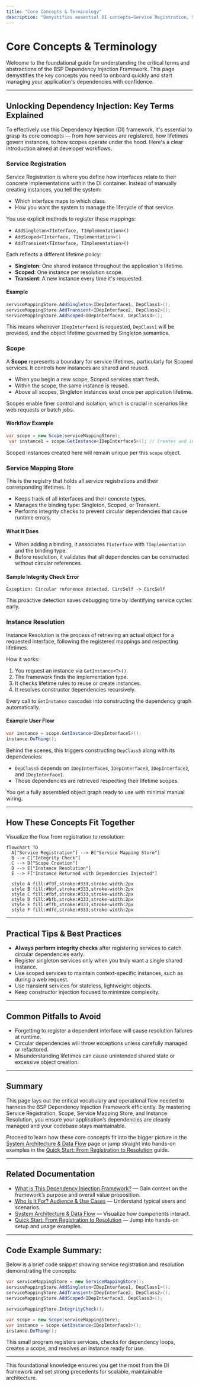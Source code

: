 ```yaml
---
title: "Core Concepts & Terminology"
description: "Demystifies essential DI concepts—Service Registration, Scopes, Service Mapping Store, and Instance Resolution. Introduces terms and explains how the system's abstractions map to everyday developer workflows for clear onboarding."
---
```


# Core Concepts & Terminology

Welcome to the foundational guide for understanding the critical terms and abstractions of the BSP Dependency Injection Framework. This page demystifies the key concepts you need to onboard quickly and start managing your application's dependencies with confidence.

---

## Unlocking Dependency Injection: Key Terms Explained

To effectively use this Dependency Injection (DI) framework, it's essential to grasp its core concepts — from how services are registered, how lifetimes govern instances, to how scopes operate under the hood. Here's a clear introduction aimed at developer workflows.

### Service Registration

Service Registration is where you define how interfaces relate to their concrete implementations within the DI container. Instead of manually creating instances, you tell the system:

- Which interface maps to which class.
- How you want the system to manage the lifecycle of that service.

You use explicit methods to register these mappings:

- `AddSingleton<TInterface, TImplementation>()`
- `AddScoped<TInterface, TImplementation>()`
- `AddTransient<TInterface, TImplementation>()`

Each reflects a different lifetime policy:

- **Singleton**: One shared instance throughout the application's lifetime.
- **Scoped**: One instance per resolution scope.
- **Transient**: A new instance every time it's requested.

#### Example

```csharp
serviceMappingStore.AddSingleton<IDepInterface1, DepClass1>();
serviceMappingStore.AddTransient<IDepInterface2, DepClass2>();
serviceMappingStore.AddScoped<IDepInterface3, DepClass3>();
```

This means whenever `IDepInterface1` is requested, `DepClass1` will be provided, and the object lifetime governed by Singleton semantics.

### Scope

A **Scope** represents a boundary for service lifetimes, particularly for Scoped services. It controls how instances are shared and reused.

- When you begin a new scope, Scoped services start fresh.
- Within the scope, the same instance is reused.
- Above all scopes, Singleton instances exist once per application lifetime.

Scopes enable finer control and isolation, which is crucial in scenarios like web requests or batch jobs.

#### Workflow Example

```csharp
var scope = new Scope(serviceMappingStore);
 var instance1 = scope.GetInstance<IDepInterface5>(); // Creates and injects dependencies respecting lifetimes
```

Scoped instances created here will remain unique per this `scope` object.

### Service Mapping Store

This is the registry that holds all service registrations and their corresponding lifetimes. It:

- Keeps track of all interfaces and their concrete types.
- Manages the binding type: Singleton, Scoped, or Transient.
- Performs integrity checks to prevent circular dependencies that cause runtime errors.

#### What It Does

- When adding a binding, it associates `TInterface` with `TImplementation` and the binding type.
- Before resolution, it validates that all dependencies can be constructed without circular references.

#### Sample Integrity Check Error

```text
Exception: Circular reference detected. CircSelf -> CircSelf
```

This proactive detection saves debugging time by identifying service cycles early.

### Instance Resolution

Instance Resolution is the process of retrieving an actual object for a requested interface, following the registered mappings and respecting lifetimes.

How it works:

1. You request an instance via `GetInstance<T>()`.
2. The framework finds the implementation type.
3. It checks lifetime rules to reuse or create instances.
4. It resolves constructor dependencies recursively.

Every call to `GetInstance` cascades into constructing the dependency graph automatically.

#### Example User Flow

```csharp
var instance = scope.GetInstance<IDepInterface5>();
instance.DoThing();
```

Behind the scenes, this triggers constructing `DepClass5` along with its dependencies:

- `DepClass5` depends on `IDepInterface4`, `IDepInterface3`, `IDepInterface2`, and `IDepInterface1`.
- Those dependencies are retrieved respecting their lifetime scopes.

You get a fully assembled object graph ready to use with minimal manual wiring.

---

## How These Concepts Fit Together

Visualize the flow from registration to resolution:

```mermaid
flowchart TD
  A["Service Registration"] --> B["Service Mapping Store"]
  B --> C["Integrity Check"]
  C --> D["Scope Creation"]
  D --> E["Instance Resolution"]
  E --> F["Instance Returned with Dependencies Injected"]

  style A fill:#f9f,stroke:#333,stroke-width:2px
  style B fill:#bbf,stroke:#333,stroke-width:2px
  style C fill:#fbf,stroke:#333,stroke-width:2px
  style D fill:#bfb,stroke:#333,stroke-width:2px
  style E fill:#ffb,stroke:#333,stroke-width:2px
  style F fill:#dfd,stroke:#333,stroke-width:2px
```

---

## Practical Tips & Best Practices

- **Always perform integrity checks** after registering services to catch circular dependencies early.
- Register singleton services only when you truly want a single shared instance.
- Use scoped services to maintain context-specific instances, such as during a web request.
- Use transient services for stateless, lightweight objects.
- Keep constructor injection focused to minimize complexity.

---

## Common Pitfalls to Avoid

- Forgetting to register a dependent interface will cause resolution failures at runtime.
- Circular dependencies will throw exceptions unless carefully managed or refactored.
- Misunderstanding lifetimes can cause unintended shared state or excessive object creation.

---

## Summary

This page lays out the critical vocabulary and operational flow needed to harness the BSP Dependency Injection Framework efficiently. By mastering Service Registration, Scope, Service Mapping Store, and Instance Resolution, you ensure your application’s dependencies are cleanly managed and your codebase stays maintainable.

Proceed to learn how these core concepts fit into the bigger picture in the [System Architecture & Data Flow](../../overview/architecture-features-getting-started/architecture-visual) page or jump straight into hands-on examples in the [Quick Start: From Registration to Resolution](../../overview/architecture-features-getting-started/quick-start-example) guide.

---

## Related Documentation

- [What is This Dependency Injection Framework?](../introduction-core-concepts/product-introduction-value) — Gain context on the framework’s purpose and overall value proposition.
- [Who Is It For? Audience & Use Cases](../introduction-core-concepts/target-audience-use-cases) — Understand typical users and scenarios.
- [System Architecture & Data Flow](../../overview/architecture-features-getting-started/architecture-visual) — Visualize how components interact.
- [Quick Start: From Registration to Resolution](../../overview/architecture-features-getting-started/quick-start-example) — Jump into hands-on setup and usage examples.

---

## Code Example Summary:

Below is a brief code snippet showing service registration and resolution demonstrating the concepts:

```csharp
var serviceMappingStore = new ServiceMappingStore();
serviceMappingStore.AddSingleton<IDepInterface1, DepClass1>();
serviceMappingStore.AddTransient<IDepInterface2, DepClass2>();
serviceMappingStore.AddScoped<IDepInterface3, DepClass3>();

serviceMappingStore.IntegrityCheck();

var scope = new Scope(serviceMappingStore);
var instance = scope.GetInstance<IDepInterface3>();
instance.DoThing();
```

This small program registers services, checks for dependency loops, creates a scope, and resolves an instance ready for use.

---

This foundational knowledge ensures you get the most from the DI framework and set strong precedents for scalable, maintainable architecture.


